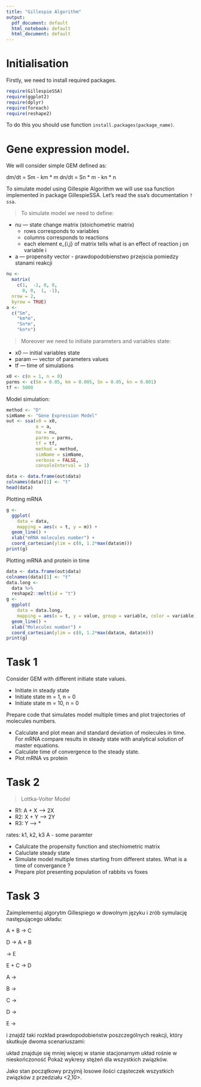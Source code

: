 ```yaml
---
title: "Gillespie Algorithm"
output:
  pdf_document: default
  html_notebook: default
  html_document: default
---
```

# Initialisation

Firstly, we need to install required packages.

```r
require(GillespieSSA)
require(ggplot2)
require(dplyr)
require(foreach)
require(reshape2)
```

To do this you should use function `install.packages(package_name)`.

# Gene expression model. 

We will consider simple GEM defined as:

dm/dt = Sm - km * m
dn/dt = Sn * m - kn * n

To simulate model using Gillespie Algorithm we will use ssa function implemented in package GillespieSSA. Let's read the ssa's documentation `?ssa`.

> To simulate model we need to define:

* nu --- state change matrix (stoichometric matrix)
    * rows corresponds to variables 
    * columns corresponds to reactions
    * each element e_{i,j} of matrix tells what is an effect of reaction j on variable i 
* a --- propensity vector - prawdopodobienstwo przejscia pomiedzy stanami reakcji

```r
nu <- 
  matrix(
    c(1,  -1, 0, 0, 
      0, 0,  1, -1),
  nrow = 2,
  byrow = TRUE)
a <- 
  c("Sm", 
    "km*m",
    "Sn*m",
    "kn*n")
```

> Moreover we need to initiate parameters and variables state:

* x0 --- initial variables state 
* param --- vector of parameters values
* tf --- time of simulations


```r
x0 <- c(m = 1, n = 0)
parms <- c(Sm = 0.05, km = 0.005, Sn = 0.05, kn = 0.001)
tf <- 5000
```

Model simulation:
```r
method <- "D"
simName <- "Gene Expression Model"
out <- ssa(x0 = x0,
           a = a,
           nu = nu,
           parms = parms,
           tf = tf,
           method = method,
           simName = simName,
           verbose = FALSE,
           consoleInterval = 1)
```


```r
data <- data.frame(out$data)
colnames(data)[1] <- "t"
head(data)
```
Plotting mRNA
```r
g <- 
  ggplot(
    data = data,
    mapping = aes(x = t, y = m)) +
  geom_line() +
  xlab("mRNA molecules number") +
  coord_cartesian(ylim = c(0, 1.2*max(data$m)))
print(g)
```
Plotting mRNA and protein in time
```r
data <- data.frame(out$data)
colnames(data)[1] <- "t"
data.long <- 
  data %>%
  reshape2::melt(id = "t")
g <- 
  ggplot(
    data = data.long,
    mapping = aes(x = t, y = value, group = variable, color = variable)) +
  geom_line() +
  xlab("Molecules number") +
  coord_cartesian(ylim = c(0, 1.2*max(data$m, data$n)))
print(g)
```

# Task 1  
 Consider GEM with different initiate state values.
   
   * Initiate  in steady state
   * Initiate state m = 1, n = 0
   * Initiate state m = 10, n = 0
 
 Prepare code that simulates model multiple times and plot trajectories of molecules numbers.  
  
  * Calculate and plot mean and standard deviation of molecules in time. For mRNA compare results in steady state  with analytical solution of master equations.
  *  Calculate time of convergence to the steady state.
  *  Plot mRNA vs protein
 
 
# Task 2
> Lottka-Volter Model

 * R1: A + X --> 2X  
 * R2: X + Y --> 2Y
 * R3: Y --> *
 
 rates: k1, k2, k3
 A - some paramter
 
 * Calulcate the propensity function and  stechiometric matrix
 * Caluclate steady state 
 * Simulate model multiple times starting from different states. What is a time of convergance ?
 * Prepare plot presenting population of rabbits vs foxes

# Task 3 
Zaimplementuj algorytm Gillespiego w dowolnym języku i zrób symulację następującego układu:

A + B → C

D → A + B

→ E

E + C → D

A →

B →

C →

D →

E →

i znajdź taki rozkład prawdopodobieństw poszczególnych reakcji, który skutkuje dwoma scenariuszami:

układ znajduje się mniej więcej w stanie stacjonarnym
układ rośnie w nieskończoność
Pokaż wykresy stężeń dla wszystkich związków.

Jako stan początkowy przyjmij losowe ilości cząsteczek wszystkich związków z przedziału <2,10>.